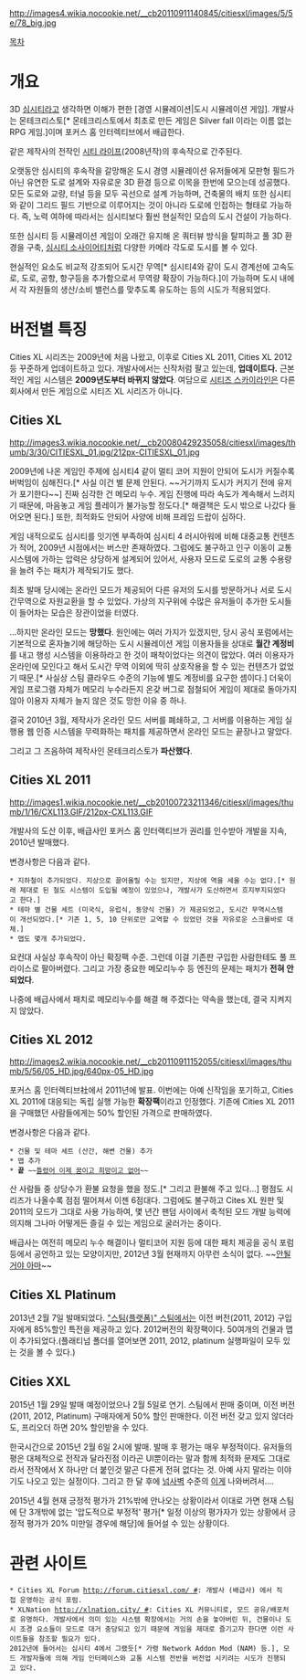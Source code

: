 http://images4.wikia.nocookie.net/__cb20110911140845/citiesxl/images/5/5e/78_big.jpg

[[목차]]

= 개요 =
3D [[심시티]]라고 생각하면 이해가 편한 [경영 시뮬레이션|도시 시뮬레이션 게임]. 개발사는 몬테크리스토[* 몬테크리스토에서 최초로 만든 게임은 Silver fall 이라는 이름 없는 RPG 게임.]이며 포커스 홈 인터렉티브에서 배급한다.

같은 제작사의 전작인 [[시티 라이프]](2008년작)의 후속작으로 간주된다.

오랫동안 심시티의 후속작을 갈망해온 도시 경영 시뮬레이션 유저들에게 모판형 필드가 아닌 유연한 도로 설계와 자유로운 3D 환경 등으로 이목을 한번에 모으는데 성공했다. 모든 도로와 교량, 터널 등을 모두 곡선으로 설계 가능하며, 건축물의 배치 또한 심시티와 같이 그리드 필드 기반으로 이루어지는 것이 아니라 도로에 인접하는 형태로 가능하다. 즉, 노력 여하에 따라서는 심시티보다 훨씬 현실적인 모습의 도시 건설이 가능하다.

또한 심시티 등 시뮬레이션 게임이 오래간 유지해 온 쿼터뷰 방식을 탈피하고 풀 3D 환경을 구축, [[심시티 소사이어티]]처럼 다양한 카메라 각도로 도시를 볼 수 있다.

현실적인 요소도 비교적 강조되어 도시간 무역[* 심시티4와 같이 도시 경계선에 고속도로, 도로, 공항, 항구등을 추가함으로서 무역량 확장이 가능하다.]이 가능하며 도시 내에서 각 자원들의 생산/소비 밸런스를 맞추도록 유도하는 등의 시도가 적용되었다.

= 버전별 특징 =
Cities XL 시리즈는 2009년에 처음 나왔고, 이후로 Cities XL 2011, Cities XL 2012 등 꾸준하게 업데이트하고 있다. 개발사에서는 신작처럼 팔고 있는데, '''업데이트다.''' 근본적인 게임 시스템은 '''2009년도부터 바뀌지 않았다'''. 여담으로 [[시티즈 스카이라인]]은 다른 회사에서 만든 게임으로 시티즈 XL 시리즈가 아니다.

== Cities XL ==
http://images3.wikia.nocookie.net/__cb20080429235058/citiesxl/images/thumb/3/30/CITIESXL_01.jpg/212px-CITIESXL_01.jpg

2009년에 나온 게임인 주제에 심시티4 같이 멀티 코어 지원이 안되어 도시가 커질수록 버벅임이 심해진다.[* 사실 이건 별 문제 안된다. ~~거기까지 도시가 커지기 전에 유저가 포기한다~~] 진짜 심각한 건 메모리 누수. 게임 진행에 따라 속도가 계속해서 느려지기 때문에, 마음놓고 게임 플레이가 불가능할 정도다.[* 해결책은 도시 밖으로 나갔다 들어오면 된다.] 또한, 최적화도 안되어 사양에 비해 프레임 드랍이 심하다. 

게임 내적으로도 심시티를 잇기엔 부족하여 심시티 4 러시아워에 비해 대중교통 컨텐츠가 적어, 2009년 시점에서는 버스만 존재하였다. 그럼에도 불구하고 인구 이동이 교통 시스템에 가하는 압력은 상당하게 설계되어 있어서, 사용자 모드로 도로의 교통 수용량을 늘려 주는 패치가 제작되기도 했다.

최초 발매 당시에는 온라인 모드가 제공되어 다른 유저의 도시를 방문하거나 서로 도시간무역으로 자원교환을 할 수 있었다. 가상의 지구위에 수많은 유저들이 추가한 도시들이 들어차는 모습은 장관이었을 터였다.

...하지만 온라인 모드는 '''망했다'''. 원인에는 여러 가지가 있겠지만, 당시 공식 포럼에서는 기본적으로 혼자놀기에 해당하는 도시 시뮬레이션 게임 이용자들을 상대로 '''월간 계정비'''를 내고 행성 시스템을 이용하라고 한 것이 패착이었다는 의견이 많았다. 여러 이용자가 온라인에 모인다고 해서 도시간 무역 이외에 딱히 상호작용을 할 수 있는 컨텐츠가 없었기 때문.[* 사실상 스팀 클라우드 수준의 기능에 별도 계정비를 요구한 셈이다.] 더욱이 게임 프로그램 자체가 메모리 누수라든지 온갖 버그로 점철되어 게임이 제대로 돌아가지 않아 이용자 자체가 늘지 않은 것도 망한 이유 중 하나.

결국 2010년 3월, 제작사가 온라인 모드 서버를 폐쇄하고, 그 서버를 이용하는 게임 실행용 웹 인증 시스템을 무력화하는 패치를 제공하면서 온라인 모드는 끝장나고 말았다.

그리고 그 즈음하여 제작사인 몬테크리스토가 '''파산했다'''.

== Cities XL 2011 ==
http://images1.wikia.nocookie.net/__cb20100723211346/citiesxl/images/thumb/1/16/CXL113.GIF/212px-CXL113.GIF

개발사의 도산 이후, 배급사인 포커스 홈 인터랙티브가 권리를 인수받아 개발을 지속, 2010년 발매했다.

변경사항은 다음과 같다.
 * 지하철이 추가되었다. 지상으로 끌어올릴 수는 있지만, 지상에 역을 세울 수는 없다.[* 원래 제대로 된 철도 시스템이 도입될 예정이 있었으나, 개발사가 도산하면서 흐지부지되었다고 한다.]
 * 테마 별 건물 세트 (미국식, 유럽식, 동양식 건물) 가 제공되었고, 도시간 무역시스템이 개선되었다.[* 기존 1, 5, 10 단위로만 교역할 수 있었던 것을 자유로운 스크롤바로 대체.]
 * 맵도 몇개 추가되었다.
요컨대 사실상 후속작이 아닌 확장팩 수준. 그런데 이걸 기존판 구입한 사람한테도 풀 프라이스로 팔아버렸다. 그리고 가장 중요한 메모리누수 등 엔진의 문제는 패치가 '''전혀 안 되었다'''.

나중에 배급사에서 패치로 메모리누수를 해결 해 주겠다는 약속을 했는데, 결국 지켜지지 않았다.

== Cities XL 2012 ==
http://images2.wikia.nocookie.net/__cb20110911152055/citiesxl/images/thumb/5/56/05_HD.jpg/640px-05_HD.jpg

포커스 홈 인터렉티브社에서 2011년에 발표. 이번에는 아예 신작임을 포기하고, Cities XL 2011에 대응되는 독립 실행 가능한 '''확장팩'''이라고 인정했다. 기존에 Cities XL 2011을 구매했던 사람들에게는 50% 할인된 가격으로 판매하였다.

변경사항은 다음과 같다.
 * 건물 및 테마 세트 (산간, 해변 건물) 추가
 * 맵 추가
 * '''끝''' ~~[[틀렸어 이제 꿈이고 희망이고 없어]]~~
산 사람들 중 상당수가 환불 요청을 했을 정도.[* 그리고 환불해 주고 있다...] 평점도 시리즈가 나올수록 점점 떨어져서 이젠 6점대다. 그럼에도 불구하고 Cites XL 원판 및 2011의 모드가 그대로 사용 가능하여, 몇 년간 팬덤 사이에서 축적된 모드 개발 능력에 의지해 그나마 어떻게든 즐길 수 있는 게임으로 굴러가는 중이다.

배급사는 여전히 메모리 누수 해결이나 멀티코어 지원 등에 대한 패치 제공을 공식 포럼 등에서 공언하고 있는 모양이지만, 2012년 3월 현재까지 아무런 소식이 없다. ~~[[안될거야 아마]]~~

== Cities XL Platinum ==
2013년 2월 7일 발매되었다. [["스팀(플랫폼)" 스팀]]에서는 이전 버전(2011, 2012) 구입자에게 85%할인 특전을 제공하고 있다. 2012버전의 확장팩이다. 50여개의 건물과 맵이 추가되었다.(플래티넘 폴더를 열어보면 2011, 2012, platinum 실행파일이 모두 있는 것을 볼 수 있다.)

== Cities XXL ==
2015년 1월 29일 발매 예정이었으나 2월 5일로 연기. 스팀에서 판매 중이며, 이전 버전 (2011, 2012, Platinum) 구매자에게 50% 할인 판매한다. 이전 버전 갖고 있지 않더라도, 프리오더 하면 20% 할인받을 수 있다.

한국시간으로 2015년 2월 6일 2시에 발매. 발매 후 평가는 매우 부정적이다. 유저들의 평은 대체적으로 전작과 달라진점 이라곤 UI뿐이라는 말과 함께 최적화 문제도 그대로라서 전작에서 X 하나만 더 붙인것 말곤 다른게 전혀 없다는 것. 아예 사지 말라는 이야기도 나오고 있는 실정이다. 그리고 한 달 후에 [[넘사벽]] 수준의 [[시티즈: 스카이라인|이게]] 나와버려서....

2015년 4월 현재 긍정적 평가가 21%밖에 안나오는 상황이라서 이대로 가면 현재 스팀에 단 3개밖에 없는 '압도적으로 부정적' 평가[* 일정 이상의 평가자가 있는 상황에서 긍정적 평가가 20% 미만일 경우에 해당]에 들어설 수 있는 상황이다.

= 관련 사이트 =
 * Cities XL Forum [[http://forum.citiesxl.com/ #]]: 개발사 (배급사) 에서 직접 운영하는 공식 포럼.
 * XLNation [[http://xlnation.city/ #]]: Cities XL 커뮤니티로, 모드 공유/배포처로 유명하다. 개발사에서 의미 있는 시스템 확장에서는 거의 손을 놓아버린 뒤, 건물이나 도시 조경 요소들이 모드로 대거 충당되고 있기 때문에 게임을 제대로 즐기고자 한다면 이런 사이트들을 참조할 필요가 있다.
 2012년에 들어서는 심시티 4에서 그랬듯[* 가령 Network Addon Mod (NAM) 등.], 모드 개발자들에 의해 게임 인터페이스와 교통 시스템 전반을 버전업 시키려는 시도가 진행되고 있다.
